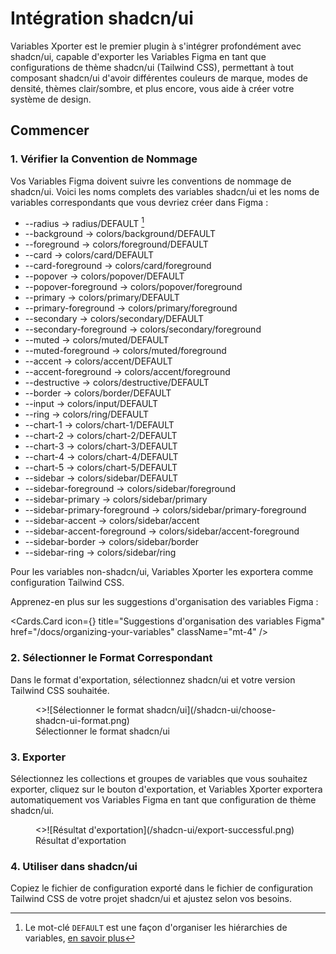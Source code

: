 
# Intégration shadcn/ui

Variables Xporter est le premier plugin à s'intégrer profondément avec shadcn/ui, capable d'exporter les Variables Figma en tant que configurations de thème shadcn/ui (Tailwind CSS), permettant à tout composant shadcn/ui d'avoir différentes couleurs de marque, modes de densité, thèmes clair/sombre, et plus encore, vous aide à créer votre système de design.

## Commencer

### 1. Vérifier la Convention de Nommage

Vos Variables Figma doivent suivre les conventions de nommage de shadcn/ui. Voici les noms complets des variables shadcn/ui et les noms de variables correspondants que vous devriez créer dans Figma :

- --radius -> radius/DEFAULT [^1]
- --background -> colors/background/DEFAULT
- --foreground -> colors/foreground/DEFAULT
- --card -> colors/card/DEFAULT
- --card-foreground -> colors/card/foreground
- --popover -> colors/popover/DEFAULT
- --popover-foreground -> colors/popover/foreground
- --primary -> colors/primary/DEFAULT
- --primary-foreground -> colors/primary/foreground
- --secondary -> colors/secondary/DEFAULT
- --secondary-foreground -> colors/secondary/foreground
- --muted -> colors/muted/DEFAULT
- --muted-foreground -> colors/muted/foreground
- --accent -> colors/accent/DEFAULT
- --accent-foreground -> colors/accent/foreground
- --destructive -> colors/destructive/DEFAULT
- --border -> colors/border/DEFAULT
- --input -> colors/input/DEFAULT
- --ring -> colors/ring/DEFAULT
- --chart-1 -> colors/chart-1/DEFAULT
- --chart-2 -> colors/chart-2/DEFAULT
- --chart-3 -> colors/chart-3/DEFAULT
- --chart-4 -> colors/chart-4/DEFAULT
- --chart-5 -> colors/chart-5/DEFAULT
- --sidebar -> colors/sidebar/DEFAULT
- --sidebar-foreground -> colors/sidebar/foreground
- --sidebar-primary -> colors/sidebar/primary
- --sidebar-primary-foreground -> colors/sidebar/primary-foreground
- --sidebar-accent -> colors/sidebar/accent
- --sidebar-accent-foreground -> colors/sidebar/accent-foreground
- --sidebar-border -> colors/sidebar/border
- --sidebar-ring -> colors/sidebar/ring

<Callout type="info">
  Pour les variables non-shadcn/ui, Variables Xporter les exportera comme configuration Tailwind CSS.
</Callout>

Apprenez-en plus sur les suggestions d'organisation des variables Figma :

<Cards.Card
  icon={<BookOpenCheck />}
  title="Suggestions d'organisation des variables Figma"
  href="/docs/organizing-your-variables"
  className="mt-4"
/>

### 2. Sélectionner le Format Correspondant

Dans le format d'exportation, sélectionnez shadcn/ui et votre version Tailwind CSS souhaitée.
<figure className="mt-6 max-w-[400px]">
  <>![Sélectionner le format shadcn/ui](/shadcn-ui/choose-shadcn-ui-format.png)</>
  <figcaption>
    Sélectionner le format shadcn/ui
  </figcaption>
</figure>

### 3. Exporter

Sélectionnez les collections et groupes de variables que vous souhaitez exporter, cliquez sur le bouton d'exportation, et Variables Xporter exportera automatiquement vos Variables Figma en tant que configuration de thème shadcn/ui.
<figure className="mt-6 max-w-[400px]">
  <>![Résultat d'exportation](/shadcn-ui/export-successful.png)</>
  <figcaption>
    Résultat d'exportation
  </figcaption>
</figure>

### 4. Utiliser dans shadcn/ui

Copiez le fichier de configuration exporté dans le fichier de configuration Tailwind CSS de votre projet shadcn/ui et ajustez selon vos besoins.

[^1]: Le mot-clé `DEFAULT` est une façon d'organiser les hiérarchies de variables, [en savoir plus](/docs/organizing-your-variables/principles#use-default-value) 